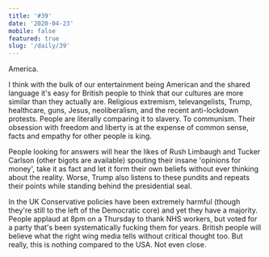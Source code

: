 ```yaml
---
title: '#39'
date: '2020-04-23'
mobile: false
featured: true
slug: '/daily/39'
---
```


America.

I think with the bulk of our entertainment being American and the shared language it's easy for British people to think that our cultures are more similar than they actually are. Religious extremism, televangelists, Trump, healthcare, guns, Jesus, neoliberalism, and the recent anti-lockdown protests. People are literally comparing it to slavery. To communism. Their obsession with freedom and liberty is at the expense of common sense, facts and empathy for other people is king.

People looking for answers will hear the likes of Rush Limbaugh and Tucker Carlson (other bigots are available) spouting their insane 'opinions for money', take it as fact and let it form their own beliefs without ever thinking about the reality. Worse, Trump also listens to these pundits and repeats their points while standing behind the presidential seal.

In the UK Conservative policies have been extremely harmful (though they're still to the left of the Democratic core) and yet they have a majority. People applaud at 8pm on a Thursday to thank NHS workers, but voted for a party that's been systematically fucking them for years. British people will believe what the right wing media tells without critical thought too. But really, this is nothing compared to the USA. Not even close.

